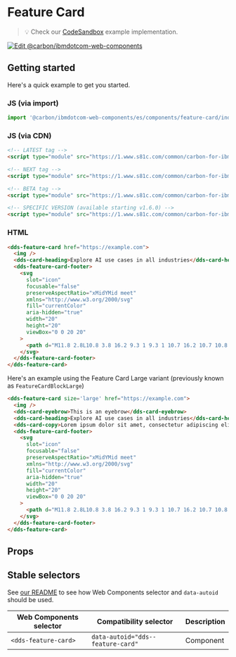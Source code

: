 
# Feature Card

> 💡 Check our
> [CodeSandbox](https://githubbox.com/carbon-design-system/carbon-for-ibm-dotcom/tree/master/packages/web-components/examples/codesandbox/components/feature-card)
> example implementation.

[![Edit @carbon/ibmdotcom-web-components](https://codesandbox.io/static/img/play-codesandbox.svg)](https://githubbox.com/carbon-design-system/carbon-for-ibm-dotcom/tree/master/packages/web-components/examples/codesandbox/components/feature-card)

## Getting started

Here's a quick example to get you started.

### JS (via import)

```javascript
import '@carbon/ibmdotcom-web-components/es/components/feature-card/index.js';
```

### JS (via CDN)

```html
<!-- LATEST tag -->
<script type="module" src="https://1.www.s81c.com/common/carbon-for-ibm-dotcom/latest/feature-card.min.js"></script>

<!-- NEXT tag -->
<script type="module" src="https://1.www.s81c.com/common/carbon-for-ibm-dotcom/next/feature-card.min.js"></script>

<!-- BETA tag -->
<script type="module" src="https://1.www.s81c.com/common/carbon-for-ibm-dotcom/beta/feature-card.min.js"></script>

<!-- SPECIFIC VERSION (available starting v1.6.0) -->
<script type="module" src="https://1.www.s81c.com/common/carbon-for-ibm-dotcom/v1.6.0/feature-card.min.js"></script>
```

<Description markdown={plex} />

### HTML

```html
<dds-feature-card href="https://example.com">
  <img />
  <dds-card-heading>Explore AI use cases in all industries</dds-card-heading>
  <dds-feature-card-footer>
    <svg
      slot="icon"
      focusable="false"
      preserveAspectRatio="xMidYMid meet"
      xmlns="http://www.w3.org/2000/svg"
      fill="currentColor"
      aria-hidden="true"
      width="20"
      height="20"
      viewBox="0 0 20 20"
    >
      <path d="M11.8 2.8L10.8 3.8 16.2 9.3 1 9.3 1 10.7 16.2 10.7 10.8 16.2 11.8 17.2 19 10z"></path>
    </svg>
  </dds-feature-card-footer>
</dds-feature-card>
```

Here's an example using the Feature Card Large variant (previously known as `FeatureCardBlockLarge`)

```html
<dds-feature-card size='large' href="https://example.com">
  <img />
  <dds-card-eyebrow>This is an eyebrow</dds-card-eyebrow>
  <dds-card-heading>Explore AI use cases in all industries</dds-card-heading>
  <dds-card-copy>Lorem ipsum dolor sit amet, consectetur adipiscing elit, sed do eiusmod tempor incididunt ut labore et dolore magna aliqua.</dds-card-copy>
  <dds-feature-card-footer>
    <svg
      slot="icon"
      focusable="false"
      preserveAspectRatio="xMidYMid meet"
      xmlns="http://www.w3.org/2000/svg"
      fill="currentColor"
      aria-hidden="true"
      width="20"
      height="20"
      viewBox="0 0 20 20"
    >
      <path d="M11.8 2.8L10.8 3.8 16.2 9.3 1 9.3 1 10.7 16.2 10.7 10.8 16.2 11.8 17.2 19 10z"></path>
    </svg>
  </dds-feature-card-footer>
</dds-feature-card>
```

## Props

<Props of="dds-feature-card" />

## Stable selectors

See [our README](https://github.com/carbon-design-system/carbon-for-ibm-dotcom/tree/master/packages/web-components#stable-selectors-for-analytics-and-integratione2e-testing-in-web-components) to see how Web Components selector and `data-autoid` should be used.

| Web Components selector | Compatibility selector            | Description |
| ----------------------- | --------------------------------- | ----------- |
| `<dds-feature-card>`    | `data-autoid="dds--feature-card"` | Component   |

<Description markdown={contributing} />
